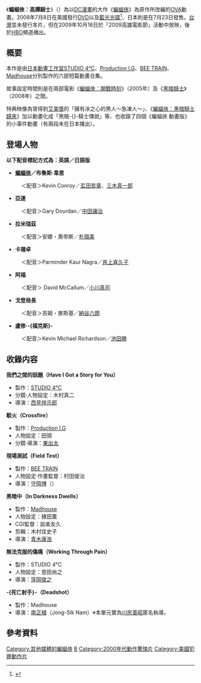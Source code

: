 {{noteTA
| G1=Show
| G2=Movie
| G3=美國漫畫
| 1=zh-cn:蝙蝠侠：黑暗骑士; zh-hk:蝙蝠俠—黑夜之神; zh-tw:黑暗騎士; 
| 2=zh-cn:蝙蝠侠：黑暗骑士崛起; zh-hk:蝙蝠俠—夜神起義; zh-tw:黑暗騎士：黎明昇起; 
| 3=zh-cn:蝙蝠侠：侠影之谜; zh-hk:蝙蝠俠—俠影之謎; zh-tw:蝙蝠俠：開戰時刻; 
| 4=zh-cn:蝙蝠侠：黑暗骑士系列; zh-tw:黑暗騎士三部曲; zh-hk:蝙蝠俠三部曲;
}}
{{refimprove|time=2020-06-25T05:07:30+00:00}}
《'''蝙蝠俠：高譚騎士'''》（{{lang-en|''Batman: Gotham Knight''}}）為以[[DC漫畫|DC漫畫]]的大作《[[蝙蝠俠|蝙蝠俠]]》為原作所改編的[[OVA|OVA]]動畫。2008年7月8日在美國發行[[DVD|DVD]]以及[[藍光光碟|藍光光碟]]<ref>{{cite web |url=http://www.worldsfinestonline.com/WF/dcuam/gothamknight/media/gallery/gkad.jpg |title=Gotham Knight Gallery |date= |accessdate=2011-01-02 |archive-date=2012-10-11 |archive-url=https://web.archive.org/web/20121011230049/http://www.worldsfinestonline.com/WF/dcuam/gothamknight/media/gallery/gkad.jpg |dead-url=no }}</ref>、日本則是在7月23日發售。[[台灣|台灣]]並未發行本片，但在2009年10月16日於「2009高雄電影節」活動中放映，後於[[HBO|HBO]]頻道播出。

== 概要 ==
本作是由[[日本動畫工作室列表|日本動畫工作室]][[STUDIO_4℃|STUDIO 4℃]]、[[Production_I.G|Production I.G]]、[[BEE_TRAIN|BEE TRAIN]]、[[Madhouse|Madhouse]]分別製作的六部短篇動畫合集。

故事設定時間則是在兩部電影《[[蝙蝠俠：開戰時刻|蝙蝠俠：開戰時刻]]》（2005年）及《[[黑暗騎士|黑暗騎士]]》（2008年）之間。

特典映像為曾得到[[艾美獎|艾美獎]]的「擁有冰之心的男人～急凍人～」、《[[蝙蝠俠：黑暗騎士歸來|蝙蝠俠：黑暗騎士歸來]]》加以動畫化成「黑暗-{}-騎士傳說」等、也收錄了四個《蝙蝠俠 動畫版》的小事件動畫（有兩段未在日本播出）。

== 登場人物 ==
'''以下配音標記方式為：英語／日語版'''
*'''[[蝙蝠俠|蝙蝠俠]]／布魯斯·韋恩'''
:＜配音＞Kevin Conroy／[[玄田哲章|玄田哲章]]、[[三木真一郎|三木真一郎]] 
*'''亞連'''
:＜配音＞Gary Dourdan／[[中田讓治|中田讓治]] 
*'''拉米瑞茲'''
:＜配音＞安娜・奧帝斯／[[朴璐美|朴璐美]] 
*'''卡珊卓'''
:＜配音＞Parminder Kaur Nagra／[[井上喜久子|井上喜久子]] 
*'''阿福''' 
:＜配音＞ David McCallum／[[小川真司|小川真司]]
*'''戈登局長''' 
:＜配音＞吉姆・麥斯基／[[納谷六朗|納谷六朗]] 
*'''盧修·-{福克斯}-'''
:＜配音＞Kevin Michael Richardson／[[池田勝|池田勝]]

== 收錄内容 ==
'''我們之間的話題（Have I Got a Story for You）'''
*製作：[[STUDIO_4℃|STUDIO 4℃]]
*分鏡‧人物設定：木村真二
*導演：[[西見祥示郎|西見祥示郎]]
'''駁火（Crossfire）'''
*製作：[[Production_I.G|Production I.G]]
*人物設定：田頭{{lang|ja|しのぶ}} 
*分鏡‧導演：[[東出太|東出太]]
'''現場測試（Field Test）'''
*製作：[[BEE_TRAIN|BEE TRAIN]]
*人物設定‧作畫監督：村田俊治
*導演：[[守岡博|守岡博]]（{{lang|ja|モリヲカヒロシ}}）
'''黑暗中（In Darkness Dwells）'''
*製作：[[Madhouse|Madhouse]]
*人物設定：猪田薫
*CGI監督：設楽友久
*剪輯：木村佳史子
*導演：[[青木康浩|青木康浩]]
'''無法克服的傷痛（Working Through Pain）'''
*製作：STUDIO 4℃
*人物設定：恩田尚之
*導演：[[窪岡俊之|窪岡俊之]]
'''-{死亡射手}-（Deadshot）'''
*製作：Madhouse
*導演：[[南正植|南正植]]（Jong-Sik Nam）※本單元實為[[川尻善昭|川尻善昭]]匿名執導。

== 參考資料 ==
{{reflist}}

{{DC漫画动画电影}}
{{其他媒體的蝙蝠俠}}
{{Production I.G}}
{{Madhouse}}
{{DEFAULTSORT:Batman}}
[[Category:其他媒體的蝙蝠俠|Category:其他媒體的蝙蝠俠]]
[[Category:蝙蝠俠動畫電影|B]]
[[Category:2000年代動作驚悚片|Category:2000年代動作驚悚片]]
[[Category:美國犯罪動作片|Category:美國犯罪動作片]]